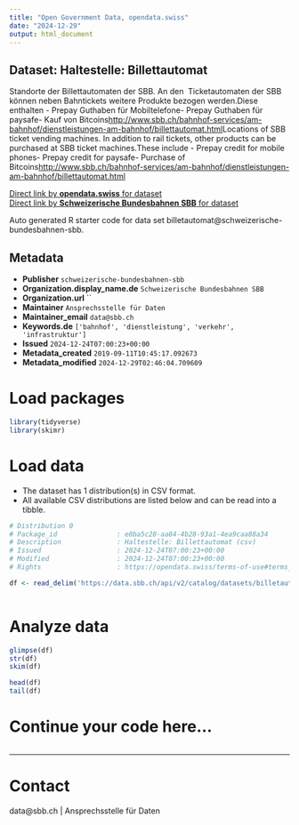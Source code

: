 ```yaml
---
title: "Open Government Data, opendata.swiss"
date: "2024-12-29"
output: html_document
---
```


## Dataset: Haltestelle: Billettautomat

Standorte der Billettautomaten der SBB. An den  Ticketautomaten der SBB können neben Bahntickets weitere Produkte bezogen werden.Diese enthalten - Prepay Guthaben für Mobiltelefone- Prepay Guthaben für paysafe- Kauf von Bitcoins[http://www.sbb.ch/bahnhof-services/am-bahnhof/dienstleistungen-am-bahnhof/billettautomat.html](http://www.sbb.ch/bahnhof-services/am-bahnhof/dienstleistungen-am-bahnhof/billettautomat.html)Locations of SBB ticket vending machines. In addition to rail tickets, other products can be purchased at SBB ticket machines.These include - Prepay credit for mobile phones- Prepay credit for paysafe- Purchase of Bitcoins[http://www.sbb.ch/bahnhof-services/am-bahnhof/dienstleistungen-am-bahnhof/billettautomat.html](http://www.sbb.ch/bahnhof-services/am-bahnhof/dienstleistungen-am-bahnhof/billettautomat.html)

[Direct link by **opendata.swiss** for dataset](https://opendata.swiss/de/dataset/haltestelle-billettautomat)<br>
[Direct link by **Schweizerische Bundesbahnen SBB** for dataset](https://data.sbb.ch/explore/dataset/billetautomat/)

Auto generated R starter code for data set billetautomat@schweizerische-bundesbahnen-sbb.

## Metadata

- **Publisher** `schweizerische-bundesbahnen-sbb`
- **Organization.display_name.de** `Schweizerische Bundesbahnen SBB`
- **Organization.url** ``
- **Maintainer** `Ansprechsstelle für Daten`
- **Maintainer_email** `data@sbb.ch`
- **Keywords.de** `['bahnhof', 'dienstleistung', 'verkehr', 'infrastruktur']`
- **Issued** `2024-12-24T07:00:23+00:00`
- **Metadata_created** `2019-09-11T10:45:17.092673`
- **Metadata_modified** `2024-12-29T02:46:04.709609`


# Load packages

```r

library(tidyverse)
library(skimr)

```

# Load data

-   The dataset has 1 distribution(s) in CSV format.
-   All available CSV distributions are listed below and can be read into a tibble.

```r

# Distribution 0
# Package_id               : e0ba5c28-aa84-4b28-93a1-4ea9caa88a34
# Description              : Haltestelle: Billettautomat (csv)
# Issued                   : 2024-12-24T07:00:23+00:00
# Modified                 : 2024-12-24T07:00:23+00:00
# Rights                   : https://opendata.swiss/terms-of-use#terms_by

df <- read_delim('https://data.sbb.ch/api/v2/catalog/datasets/billetautomat/exports/csv?use_labels=true')



```

# Analyze data

```r

glimpse(df)
str(df)
skim(df)

head(df)
tail(df)

```

# Continue your code here...

```r

```

------------------------------------------------------------------------

# Contact

data@sbb.ch | Ansprechsstelle für Daten
